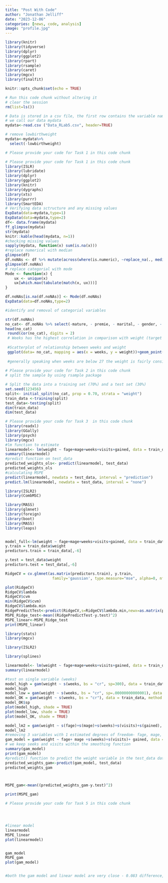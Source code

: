 ```yaml
---
title: "Post With Code"
author: "Jonathan Jelliff"
date: "2023-12-06"
categories: [news, code, analysis]
image: "profile.jpg"
---
```


```r

library(knitr)
library(tidyverse)
library(dplyr)
library(ggplot2)
library(rpart)
library(rsample)
library(caret)
library(mgcv)
library(finalfit)

knitr::opts_chunk$set(echo = TRUE)

# Run this code chunk without altering it
# clear the session
rm(list=ls())

# Data is stored in a csv file, the first row contains the variable names. 
# we call our data mydata
mydata<-read.csv ("Data_RLab5.csv", header=TRUE)

# remove lowbirthweight
mydata<-mydata%>%
  select(-lowbirthweight)

# Please provide your code for Task 1 in this code chunk

# Please provide your code for Task 1 in this code chunk
library(ISLR)
library(lubridate)
library(dplyr)
library(ggplot2)
library(knitr)
library(dygraphs)
library(xts)
library(purrr)
library(SmartEDA)
# Verifying data sctructure and any missing values
ExpData(data=mydata,type=1)
ExpData(data=mydata,type=2)
df<- data.frame(mydata)
ff_glimpse(mydata)
str(mydata)
knitr::kable(head(mydata, n=1))
#checking missing values
sapply(mydata, function(x) sum(is.na(x)))
#replace numerical with median
glimpse(df)
df.noNAs <- df %>% mutate(across(where(is.numeric), ~replace_na(., median(., na.rm=TRUE))))
glimpse(df.noNAs)
# replace categorial with mode
Mode <- function(x) {
    ux <- unique(x)
    ux[which.max(tabulate(match(x, ux)))]
}

df.noNAs[is.na(df.noNAs)] <- Mode(df.noNAs)
ExpData(data=df.noNAs,type=2)

#identify and removal of categorial variables

str(df.noNAs)
no_cat<- df.noNAs %>% select(-mature, - premie, - marital, - gender, - habit, - whitemom)
head(no_cat)
 round(cor(no_cat), digits = 2)
 # Weeks has the highest correlation in comparison with weight (target variable) at 0.67
 
 #Scatterplot of relationship between weeks and weight 
 ggplot(data= no_cat, mapping = aes(x = weeks, y = weight))+geom_point()
 
 #generally speaking when weeks are below 27 the weight is fairly consistent in that weight is below 3- with the exception of one outlier.  Then above 27 weeks the correlation is seen very well in that the more weeks accrued the more weight gained until about 37 weeks when the range increases significantly.  The weight at 37 weeks - 40 weeks varies from 3-12 until about 43rd week where the variation is reduced to the weight range of 6-9.  
 
# Please provide your code for Task 2 in this code chunk
# split the sample by using rsample package

# Split the data into a training set (70%) and a test set (30%)
set.seed(123456)
split<- initial_split(no_cat, prop = 0.70, strata = "weight")
train_data <-training(split)
test_data<-testing(split)
dim(train_data)
dim(test_data)

# Please provide your code for Task 3  in this code chunk
library(readxl)
library(GGally)
library(psych)
library(mgcv)
#lm function to estimate
linearmodel<- lm(weight ~ fage+mage+weeks+visits+gained, data = train_data)
summary(linearmodel)
#predict function on test_data
predicted_weights_ols<- predict(linearmodel, test_data)
predicted_weights_ols
#calculating MSPE
predict(linearmodel, newdata = test_data, interval = "prediction")
predict.lm(linearmodel, newdata = test_data, interval = "none")

library(ISLR2)
library(CombMSC)

library(MASS)
library(glmnet)
library(foreign)
library(boot)
library(MASS)
library(leaps)


model_full<-lm(weight ~ fage+mage+weeks+visits+gained, data = train_data)
y.train = train_data$weight
predictors.train = train_data[,-6]

y.test = test_data$weight
predictors.test = test_data[,-6]

RidgeCV = cv.glmnet(as.matrix(predictors.train), y.train,
                     family='gaussian', type.measure="mse", alpha=0, nfolds=10)

plot(RidgeCV)
RidgeCV$lambda
RidgeCV$cvm
min(RidgeCV$cvm) 
RidgeCV$lambda.min
RidgePredictTest<-predict(RidgeCV,s=RidgeCV$lambda.min,newx=as.matrix(predictors.test))
MSPE_Ridge_test<-mean((RidgePredictTest-y.test)^2)
MSPE_linear<-MSPE_Ridge_test
print(MSPE_linear)

library(stats)
library(mgcv)

library(ISLR2)

library(splines)

linearmodel<- lm(weight ~ fage+mage+weeks+visits+gained, data = train_data)
summary(linearmodel)

#test on single variable (weeks)
model_high = gam(weight ~ s(weeks, bs = "cr", sp=300), data = train_data)
model_high
model_low = gam(weight ~ s(weeks, bs = "cr", sp=.00000000000001), data = train_data)
model_OK = gam(weight ~ s(weeks, bs = "cr"), data = train_data, method = "REML")
model_OK$sp
plot(model_high, shade = TRUE)
plot(model_low, shade = TRUE)
plot(model_OK, shade = TRUE)

model_lm2 = gam(weight ~ s(fage)+s(mage)+s(weeks)+s(visits)+s(gained), data = train_data, method="REML")
model_lm2
#removing 3 variables with 1 estimated degrees of freedom- fage, mage, gained for linear modeling to be included as Parametric Coefficients
gam_model = gam(weight ~ fage+ mage +s(weeks)+s(visits)+ gained, data = train_data, method="REML")
# we keep seeks and visits within the smoothing function
summary(gam_model)
print(gam_model)
#predict() function to predict the weight variable in the test_data dataset using gam_model
predicted_weights_gam<-predict(gam_model, test_data)
predicted_weights_gam



MSPE_gam<-mean((predicted_weights_gam-y.test)^2)

print(MSPE_gam)

# Please provide your code for Task 5 in this code chunk




#linear model
linearmodel
MSPE_linear
plot(linearmodel)


gam_model
MSPE_gam
plot(gam_model)


#both the gam model and linear model are very close - 0.083 difference, but the MSPE gam does have the lower Mean Squared prediction error (MSPE), and therefore is the more superior of the models to use in this situation for testing.  



```
